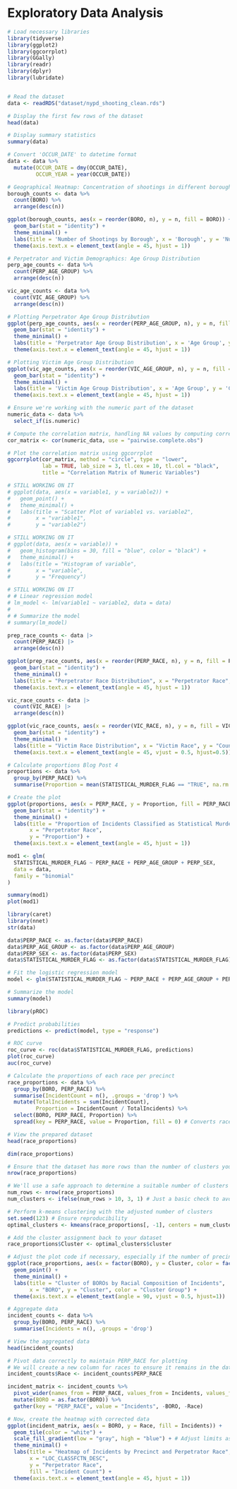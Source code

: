 # Exploratory Data Analysis

```r
# Load necessary libraries
library(tidyverse)
library(ggplot2)
library(ggcorrplot) 
library(GGally) 
library(readr)
library(dplyr)
library(lubridate)


# Read the dataset
data <- readRDS("dataset/nypd_shooting_clean.rds")

# Display the first few rows of the dataset
head(data)


```

```r
# Display summary statistics
summary(data)

```

```r

# Convert 'OCCUR_DATE' to datetime format
data <- data %>%
  mutate(OCCUR_DATE = dmy(OCCUR_DATE), 
         OCCUR_YEAR = year(OCCUR_DATE))

```

```r
# Geographical Heatmap: Concentration of shootings in different boroughs
borough_counts <- data %>%
  count(BORO) %>%
  arrange(desc(n))

ggplot(borough_counts, aes(x = reorder(BORO, n), y = n, fill = BORO)) +
  geom_bar(stat = "identity") +
  theme_minimal() +
  labs(title = 'Number of Shootings by Borough', x = 'Borough', y = 'Number of Shootings') +
  theme(axis.text.x = element_text(angle = 45, hjust = 1))


```

```r
# Perpetrator and Victim Demographics: Age Group Distribution
perp_age_counts <- data %>%
  count(PERP_AGE_GROUP) %>%
  arrange(desc(n))

vic_age_counts <- data %>%
  count(VIC_AGE_GROUP) %>%
  arrange(desc(n))

# Plotting Perpetrator Age Group Distribution
ggplot(perp_age_counts, aes(x = reorder(PERP_AGE_GROUP, n), y = n, fill = PERP_AGE_GROUP)) +
  geom_bar(stat = "identity") +
  theme_minimal() +
  labs(title = 'Perpetrator Age Group Distribution', x = 'Age Group', y = 'Count') +
  theme(axis.text.x = element_text(angle = 45, hjust = 1))


```

```r
# Plotting Victim Age Group Distribution
ggplot(vic_age_counts, aes(x = reorder(VIC_AGE_GROUP, n), y = n, fill = VIC_AGE_GROUP)) +
  geom_bar(stat = "identity") +
  theme_minimal() +
  labs(title = 'Victim Age Group Distribution', x = 'Age Group', y = 'Count') +
  theme(axis.text.x = element_text(angle = 45, hjust = 1))

```

```r

# Ensure we're working with the numeric part of the dataset
numeric_data <- data %>% 
  select_if(is.numeric)

# Compute the correlation matrix, handling NA values by computing correlations for complete pairs
cor_matrix <- cor(numeric_data, use = "pairwise.complete.obs")

# Plot the correlation matrix using ggcorrplot
ggcorrplot(cor_matrix, method = "circle", type = "lower", 
           lab = TRUE, lab_size = 3, tl.cex = 10, tl.col = "black",
           title = "Correlation Matrix of Numeric Variables")


```

```r
# STILL WORKING ON IT
# ggplot(data, aes(x = variable1, y = variable2)) +
#   geom_point() +
#   theme_minimal() +
#   labs(title = "Scatter Plot of variable1 vs. variable2",
#        x = "variable1",
#        y = "variable2")

```

```r
# STILL WORKING ON IT
# ggplot(data, aes(x = variable)) +
#   geom_histogram(bins = 30, fill = "blue", color = "black") +
#   theme_minimal() +
#   labs(title = "Histogram of variable",
#        x = "variable",
#        y = "Frequency")

```

```r
# STILL WORKING ON IT
# # Linear regression model 
# lm_model <- lm(variable1 ~ variable2, data = data)
# 
# # Summarize the model
# summary(lm_model)

```

```r
prep_race_counts <- data |>
  count(PERP_RACE) |>
  arrange(desc(n))

ggplot(prep_race_counts, aes(x = reorder(PERP_RACE, n), y = n, fill = PERP_RACE)) + 
  geom_bar(stat = "identity") +
  theme_minimal() +
  labs(title = "Perpetrator Race Distribution", x = "Perpetrator Race", y = "Count") +
  theme(axis.text.x = element_text(angle = 45, hjust = 1))

```

```r
vic_race_counts <- data |>
  count(VIC_RACE) |>
  arrange(desc(n))

ggplot(vic_race_counts, aes(x = reorder(VIC_RACE, n), y = n, fill = VIC_RACE)) + 
  geom_bar(stat = "identity") +
  theme_minimal() +
  labs(title = "Victim Race Distribution", x = "Victim Race", y = "Count") +
  theme(axis.text.x = element_text(angle = 45, vjust = 0.5, hjust=0.5))
```

```r
# Calculate proportions Blog Post 4
proportions <- data %>%
  group_by(PERP_RACE) %>%
  summarise(Proportion = mean(STATISTICAL_MURDER_FLAG == "TRUE", na.rm = TRUE))

# Create the plot
ggplot(proportions, aes(x = PERP_RACE, y = Proportion, fill = PERP_RACE)) +
  geom_bar(stat = "identity") +
  theme_minimal() +
  labs(title = "Proportion of Incidents Classified as Statistical Murders by Perpetrator Race",
       x = "Perpetrator Race",
       y = "Proportion") +
  theme(axis.text.x = element_text(angle = 45, hjust = 1))
```
```r
mod1 <- glm(
  STATISTICAL_MURDER_FLAG ~ PERP_RACE + PERP_AGE_GROUP + PERP_SEX,
  data = data, 
  family = "binomial"
)

summary(mod1)
plot(mod1)
```

```r
library(caret)
library(nnet)
str(data)
```

```r
data$PERP_RACE <- as.factor(data$PERP_RACE)
data$PERP_AGE_GROUP <- as.factor(data$PERP_AGE_GROUP)
data$PERP_SEX <- as.factor(data$PERP_SEX)
data$STATISTICAL_MURDER_FLAG <- as.factor(data$STATISTICAL_MURDER_FLAG)
```

```r
# Fit the logistic regression model
model <- glm(STATISTICAL_MURDER_FLAG ~ PERP_RACE + PERP_AGE_GROUP + PERP_SEX, data = data, family = "binomial")

# Summarize the model
summary(model)
```

```r
library(pROC)

# Predict probabilities
predictions <- predict(model, type = "response")

# ROC curve
roc_curve <- roc(data$STATISTICAL_MURDER_FLAG, predictions)
plot(roc_curve)
auc(roc_curve)
```

```r
# Calculate the proportions of each race per precinct
race_proportions <- data %>%
  group_by(BORO, PERP_RACE) %>%
  summarise(IncidentCount = n(), .groups = 'drop') %>%
  mutate(TotalIncidents = sum(IncidentCount), 
         Proportion = IncidentCount / TotalIncidents) %>%
  select(BORO, PERP_RACE, Proportion) %>%
  spread(key = PERP_RACE, value = Proportion, fill = 0) # Converts races to columns

# View the prepared dataset
head(race_proportions)
```
```r
dim(race_proportions)

# Ensure that the dataset has more rows than the number of clusters you wish to create
nrow(race_proportions)
```

```r
# We'll use a safe approach to determine a suitable number of clusters
num_rows <- nrow(race_proportions)
num_clusters <- ifelse(num_rows > 10, 3, 1) # Just a basic check to avoid the error

# Perform k-means clustering with the adjusted number of clusters
set.seed(123) # Ensure reproducibility
optimal_clusters <- kmeans(race_proportions[, -1], centers = num_clusters, nstart = 10)

# Add the cluster assignment back to your dataset
race_proportions$Cluster <- optimal_clusters$cluster
```

```r
# Adjust the plot code if necessary, especially if the number of precincts (or observations) is small
ggplot(race_proportions, aes(x = factor(BORO), y = Cluster, color = factor(Cluster))) +
  geom_point() +
  theme_minimal() +
  labs(title = "Cluster of BOROs by Racial Composition of Incidents",
       x = "BORO", y = "Cluster", color = "Cluster Group") +
  theme(axis.text.x = element_text(angle = 90, vjust = 0.5, hjust=1))
```

```r
# Aggregate data
incident_counts <- data %>%
  group_by(BORO, PERP_RACE) %>%
  summarise(Incidents = n(), .groups = 'drop')

# View the aggregated data
head(incident_counts)
```

```r
# Pivot data correctly to maintain PERP_RACE for plotting
# We will create a new column for races to ensure it remains in the dataset
incident_counts$Race <- incident_counts$PERP_RACE

incident_matrix <- incident_counts %>%
  pivot_wider(names_from = PERP_RACE, values_from = Incidents, values_fill = list(Incidents = 0)) %>%
  mutate(BORO = as.factor(BORO)) %>%
  gather(key = "PERP_RACE", value = "Incidents", -BORO, -Race)

# Now, create the heatmap with corrected data
ggplot(incident_matrix, aes(x = BORO, y = Race, fill = Incidents)) +
  geom_tile(color = "white") +
  scale_fill_gradient(low = "gray", high = "blue") + # Adjust limits as needed
  theme_minimal() +
  labs(title = "Heatmap of Incidents by Precinct and Perpetrator Race",
       x = "LOC_CLASSFCTN_DESC",
       y = "Perpetrator Race",
       fill = "Incident Count") +
  theme(axis.text.x = element_text(angle = 45, hjust = 1))
```
